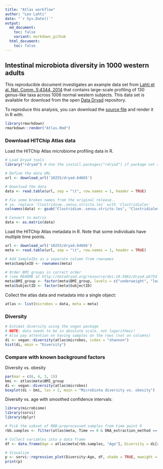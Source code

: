 ```yaml
---
title: "Atlas workflow"
author: "Leo Lahti"
date: "`r Sys.Date()`"
output:
  md_document:
    toc: false
    variant: markdown_github
  html_document:
    toc: false
---
```

<!--
  %\VignetteEngine{knitr::rmarkdown}
  %\VignetteIndexEntry{Project Template}
  %\usepackage[utf8]{inputenc}
-->


## Intestinal microbiota diversity in 1000 western adults

This reproducible document investigates an example data set from [Lahti et al. Nat. Comm. 5:4344, 2014](http://www.nature.com/ncomms/2014/140708/ncomms5344/full/ncomms5344.html) that contains large-scale profiling of 130 genus-like taxa across 1006 normal western subjects. This data set is available for download from the open [Data Dryad](http://doi.org/10.5061/dryad.pk75d) repository.

To reproduce this analysis, you can download the [source file](Atlas.Rmd) and render it in R with:

```r
library(rmarkdown)
rmarkdown::render("Atlas.Rmd")
```

### Download HITChip Atlas data

Load the HITChip Atlas microbiome profiling data in R.

```r
# Load Dryad tools
library("rdryad") # Use the install.packages("rdryad") if package not available

# Define the data URL
url <- download_url('10255/dryad.64665')

# Download the data
data <- read.table(url, sep = "\t", row.names = 1, header = TRUE)

# Fix some broken names from the original release..
# ie. replace 'Clostridium..sensu.stricto.les' with 'Clostridiales'
colnames(data) <- gsub("Clostridium..sensu.stricto.les", "Clostridiales", colnames(data))

# Convert to matrix 
data <- as.matrix(data)
```

Load the HITChip Atlas metadata in R. Note that some individuals have
multiple time points.

```r
url <- download_url('10255/dryad.64666')
meta <- read.table(url, sep = "\t", row.names = 1, header = TRUE)

# Add SampleIDs as a separate column from rownames
meta$SampleID <- rownames(meta)

# Order BMI groups in correct order
# (see README at http://datadryad.org/resource/doi:10.5061/dryad.pk75d for details)
meta$BMI_group <- factor(meta$BMI_group, levels = c("underweight", "lean", "overweight", "obese", "severeobese", "morbidobese"))
meta$SubjectID <- factor(meta$SubjectID)
```

Collect the atlas data and metadata into a single object:

```r
atlas <- list(microbes = data, meta = meta)
```

### Diversity 

```r
# Estimat diversity using the vegan package
# NOTE: data needs to be in absolute scale, not logarithmic!
# Also pay attention on having samples on the rows (not on columns)
di <- vegan::diversity(atlas$microbes, index = "shannon")
hist(di, main = "Diversity")
```

### Compare with known background factors

Diversity vs. obesity

```r
par(mar = c(6, 4, 3, 1))
bmi <- atlas$meta$BMI_group
di <- vegan::diversity(atlas$microbes)
boxplot(di ~ bmi, las = 2, main = "Microbiota diversity vs. obesity")
```


Diversity vs. age with smoothed confidence intervals:

```r
library(microbiome)
library(sorvi)
library(dplyr)

# Pick the subset of RBB-preprocessed samples from time point 0
rbb.samples <- filter(atlas$meta, Time == 0 & DNA_extraction_method == "r")$SampleID

# Collect variables into a data frame
df <- data.frame(Age = atlas$meta[rbb.samples, "Age"], Diversity = di[rbb.samples])

# Visualize
p <- sorvi::regression_plot(Diversity~Age, df, shade = TRUE, mweight = TRUE, verbose = FALSE)
print(p)
```


